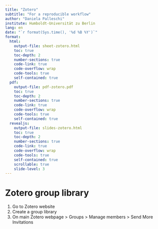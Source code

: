 ```yaml
---
title: "Zotero"
subtitle: "For a reproducible workflow"
author: "Daniela Palleschi"
institute: Humboldt-Universität zu Berlin
lang: en
date: "`r format(Sys.time(), '%d %B %Y')`"
format:
  html:
    output-file: sheet-zotero.html
    toc: true
    toc-depth: 2
    number-sections: true
    code-link: true
    code-overflow: wrap
    code-tools: true
    self-contained: true
  pdf:
    output-file: pdf-zotero.pdf
    toc: true
    toc-depth: 2
    number-sections: true
    code-link: true
    code-overflow: wrap
    code-tools: true
    self-contained: true
  revealjs: 
    output-file: slides-zotero.html
    toc: true
    toc-depth: 2
    number-sections: true
    code-link: true
    code-overflow: wrap
    code-tools: true
    self-contained: true
    scrollable: true
    slide-level: 3
---
```


# Zotero group library

1. Go to Zotero website
2. Create a group library
3. On main Zotero webpage > Groups > Manage members > Send More Invitations

